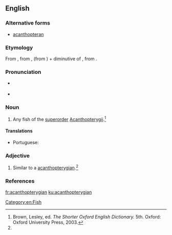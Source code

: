 ==English==

===Alternative forms===
* [[acanthopteran]]

===Etymology===
From {{etyl|NL.|en}}, from {{term|acanthus||thorn|lang=la}}, (from {{etyl|grc|en}} {{term|ἄκανθος|lang=grc}}) + {{etyl|grc|en}} {{term|πτερυγίων|lang=grc}} diminutive of {{term|πτέρυξ||wing, fin|lang=grc}}, from {{term|πτερόν||feather, wing|lang=grc}}.

===Pronunciation===
* {{a|US}} {{IPA|/ˌæk.ænˌθɑp.təˈɹɪdʒ.i.n̩/|lang=en}}
* {{rhymes|ɪdʒiən|lang=en}}

===Noun===
{{en-noun}}

# {{context|zoology|lang=en}} Any fish of the [[superorder]] [[Acanthopterygii]].{{defdate|First attested in the mid 19th century.}}<ref name=SOED>Brown, Lesley, ed. ''The Shorter Oxford English Dictionary.'' 5th. Oxford: Oxford University Press, 2003.</ref>

====Translations====
{{trans-top|any fish of the superorder Acanthopterygii}}
* Portuguese: {{t|pt|acantopterígio|m}}
{{trans-mid}}
{{trans-bottom}}

===Adjective===
{{en-adj|-}}

# {{context|zoology|lang=en}} Similar to a [[acanthopterygian]].{{defdate|First attested in the mid 19th century.}}<ref name=SOED/>

===References===
<references/>

[[Category:en:Fish]]

[[fr:acanthopterygian]]
[[ku:acanthopterygian]]